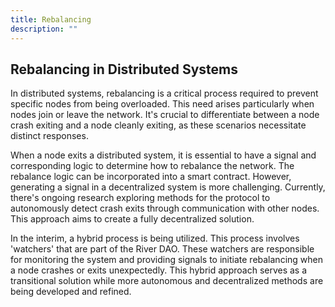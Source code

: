 ```yaml
---
title: Rebalancing
description: ""
---
```


## Rebalancing in Distributed Systems

In distributed systems, rebalancing is a critical process required to prevent specific nodes from being overloaded. This need arises particularly when nodes join or leave the network. It's crucial to differentiate between a node crash exiting and a node cleanly exiting, as these scenarios necessitate distinct responses.

When a node exits a distributed system, it is essential to have a signal and corresponding logic to determine how to rebalance the network. The rebalance logic can be incorporated into a smart contract. However, generating a signal in a decentralized system is more challenging. Currently, there's ongoing research exploring methods for the protocol to autonomously detect crash exits through communication with other nodes. This approach aims to create a fully decentralized solution.

In the interim, a hybrid process is being utilized. This process involves 'watchers' that are part of the River DAO. These watchers are responsible for monitoring the system and providing signals to initiate rebalancing when a node crashes or exits unexpectedly. This hybrid approach serves as a transitional solution while more autonomous and decentralized methods are being developed and refined.
